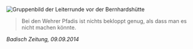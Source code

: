 
<GroupOverview name="Die Leiterrunde der Wehrer Pfadis" time="Eine Leiterrunde im Monat" age="ab 18 Jahren"/>

![Gruppenbild der Leiterrunde vor der Bernhardshütte](/images/leiter2.jpeg)

<Acrostichon data={acrostData}/>

> Bei den Wehrer Pfadis ist nichts bekloppt genug, als dass man es nicht machen könnte.

<cite>Badisch Zeitung, 09.09.2014</cite>

